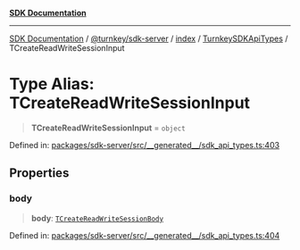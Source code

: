[**SDK Documentation**](../../../../../../README.mdx)

***

[SDK Documentation](../../../../../../packages.mdx) / [@turnkey/sdk-server](../../../../README.mdx) / [index](../../../README.mdx) / [TurnkeySDKApiTypes](../README.mdx) / TCreateReadWriteSessionInput

# Type Alias: TCreateReadWriteSessionInput

> **TCreateReadWriteSessionInput** = `object`

Defined in: [packages/sdk-server/src/\_\_generated\_\_/sdk\_api\_types.ts:403](https://github.com/tkhq/sdk/blob/078f5423e923fbd1d7fd39440402d7f01d09c3d0/packages/sdk-server/src/__generated__/sdk_api_types.ts#L403)

## Properties

### body

> **body**: [`TCreateReadWriteSessionBody`](TCreateReadWriteSessionBody.mdx)

Defined in: [packages/sdk-server/src/\_\_generated\_\_/sdk\_api\_types.ts:404](https://github.com/tkhq/sdk/blob/078f5423e923fbd1d7fd39440402d7f01d09c3d0/packages/sdk-server/src/__generated__/sdk_api_types.ts#L404)
